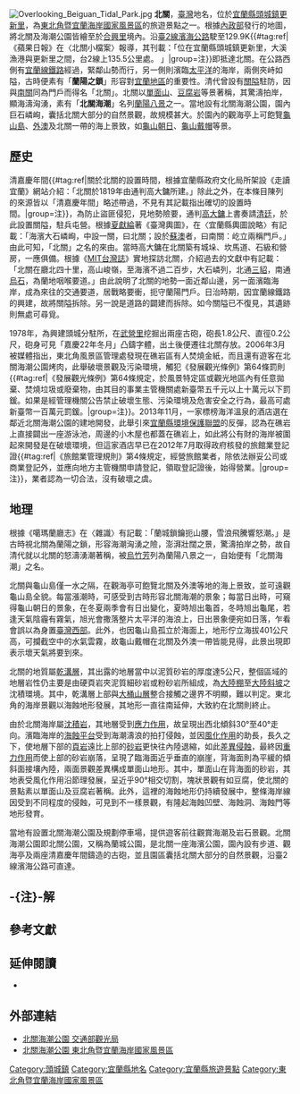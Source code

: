 {{坐標|24.914551|N|121.879147|E|display=title}}
[[File:Overlooking_Beiguan_Tidal_Park.jpg|thumb]]
'''北關'''，[[臺灣|臺灣]]地名，位於[[宜蘭縣|宜蘭縣]][[頭城鎮|頭城鎮]][[更新里|更新里]]，為[[東北角暨宜蘭海岸國家風景區|東北角暨宜蘭海岸國家風景區]]的旅遊景點之一{{r|necoast}}{{r|觀光局}}。根據[[中華民國內政部|內政部]]發行的地圖，將北關及海潮公園皆繪至於[[合興里|合興里]]境內{{r|map}}。沿[[臺2線|臺2線]][[濱海公路|濱海公路]]駛至129.9K{{#tag:ref|《蘋果日報》在〈北關小檔案〉報導，其刊載：「位在宜蘭縣頭城鎮更新里，大溪漁港與更新里之間，台2線上135.5公里處。 {{r|陳俊廷}}」|group=注}}即抵達北關{{r|四工處}}。在公路西側有[[宜蘭線|宜蘭線鐵路]]經過，緊鄰山勢而行，另一側則濱臨[[太平洋|太平洋]]的海岸，兩側夾峙如隘，古時便素有「'''蘭陽之鎖'''」形容對[[宜蘭地區|宜蘭地區]]的重要性{{r|四工處}}{{r|新動}}。清代曾設有[[關隘|關隘]]駐防，因與[[南關|南關]]同為門戶而得名「北關」{{r|新動}}{{r|夏獻綸}}。北關以[[單面山|單面山]]、[[豆腐岩|豆腐岩]]等景著稱，其驚濤拍岸，顯海濤洶湧，素有「'''北關海潮'''」名列[[蘭陽八景|蘭陽八景]]之一{{r|necoast}}{{r|觀光局}}。當地設有北關海潮公園，園內巨石嶙峋，囊括北關大部分的自然景觀，故規模甚大{{r|觀光局}}{{r|陳俊廷}}。於園內的觀海亭上可飽覽[[龜山島|龜山島]]、[[外澳|外澳]]及北關一帶的海上景致，如[[龜山島#龜山八景|龜山朝日]]、[[龜山島#龜山八景|龜山戴帽]]等景{{r|觀光局}}{{r|新動}}。

== 歷史 ==
清嘉慶年間{{#tag:ref|關於北關的設置時間，根據宜蘭縣政府文化局所架設《走讀宜蘭》網站介紹：「北關於1819年由通判高大鏞所建。{{r|ilccb}}」除此之外，在本條目陳列的來源皆以「清嘉慶年間」略述帶過，不見有其記載指出確切的設置時間。|group=注}}，為防止盜匪侵犯，見地勢險要，通判[[高大鏞|高大鏞]]上書奏請[[清廷|清廷]]，於此設置關隘，駐兵屯營{{r|觀光局}}{{r|新動}}。根據[[夏獻綸|夏獻綸]]著《臺灣輿圖》，在〈宜蘭縣輿圖說略〉有記載：「海濱大石嶙峋，中設一關，曰北關；設於[[蘇澳鎮_(臺灣)|蘇澳]]者，曰南關：屹立兩稱門戶。{{r|夏獻綸}}」由此可知，「北關」之名的來由。當時高大鏞在北關築有城垛、坎馬道、石級和營房，一應俱備{{r|necoast}}。根據《[[MIT台灣誌|MIT台灣誌]]》實地探訪北關，介紹過去的文獻中有記載：「北關在廳北四十里，高山峻嶺，至海濱不過二百步，大石嶙列，北通[[三貂角|三貂]]，南通[[烏石港|烏石]]，為蘭地咽喉要道。{{r|新動}}」由此說明了北關的地勢一面近鄰山邊，另一面濱臨海岸，成為來往的交通要道，居戰略要衝，扼守蘭陽門戶。日治時期，因宜蘭線鐵路的興建，故將關隘拆除{{r|新動}}。另一說是道路的闢建而拆除{{r|necoast}}。如今關隘已不復見，其遺跡則無處可尋覓{{r|necoast}}{{r|新動}}。

1978年，為興建頭城分駐所，在[[武營里|武營里]]挖掘出兩座古砲，砲長1.8公尺、直徑0.2公尺，砲身可見「嘉慶22年冬月」凸鑄字體，出土後便遷往北關存放{{r|古砲}}。2006年3月被媒體指出，東北角風景區管理處發現在礁岩區有人焚燒金紙，而且還有遊客在北關海潮公園烤肉，此舉破壞景觀及污染環境，觸犯《發展觀光條例》第64條罰則{{#tag:ref|《發展觀光條例》第64條規定，於風景特定區或觀光地區內有任意拋棄、焚燒垃圾或廢棄物，由其目的事業主管機關處新臺幣五千元以上十萬元以下罰鍰{{r|條例}}。如果是經管理機關公告禁止破壞生態、污染環境及危害安全之行為，最高可處新臺幣一百萬元罰鍰{{r|條例}}。|group=注}}{{r|簡群育}}。2013年11月，一家標榜海洋溫泉的酒店選在鄰近北關海潮公園的建地開發，此舉引來[[宜蘭縣環境保護聯盟|宜蘭縣環境保護聯盟]]的反彈，認為在礁岩上直接闢出一座游泳池，周邊的小木屋也都蓋在礁岩上，如此將公有財的海岸被圍起來開發是在破壞環境，但這家酒店早已在2012年7月取得政府核發的旅館業登記證{{#tag:ref|《旅館業管理規則》第4條規定，經營旅館業者，除依法辦妥公司或商業登記外，並應向地方主管機關申請登記，領取登記證後，始得營業{{r|規則}}。|group=注}}，業者認為一切合法，沒有破壞之虞{{r|蕭惟珊}}。

== 地理 ==
根據《噶瑪蘭廳志》在〈雜識〉有記載：「蘭城鎖鑰扼山腰，雪浪飛騰響怒潮。{{r|烏竹芳}}」是古時視北關為蘭陽之鎖，形容海潮洶湧之險，澎湃壯闊之景，驚濤拍岸之勢，故自清代就以北關的怒濤湧潮著稱，被[[烏竹芳|烏竹芳]]列為蘭陽八景之一，自始便有「北關海潮」之名{{r|烏竹芳}}。

北關與龜山島僅一水之隔，在觀海亭可飽覽北關及外澳等地的海上景致，並可遠觀龜山島全貌{{r|觀光局}}{{r|海潮}}。每當漲潮時，可感受到古時形容北關海潮的景象；每當日出時，可窺得龜山朝日的景象，在冬夏兩季會有日出變化，夏時旭出龜首，冬時旭出龜尾，若逢天氣陰霾有霧氣，旭光會撒落整片太平洋的海浪上，日出景象便宛如日落，乍看會誤以為身置[[臺灣西部|臺灣西部]]{{r|新動}}{{r|ilccb}}。此外，也因龜山島孤立於海面上，地形佇立海拔401公尺高，可攔截空中的水氣雲霧，故龜山戴帽在北關及外澳一帶皆能見得，此景出現即表示壞天氣將要到來{{r|新動}}。

北關的地質屬[[乾溝層|乾溝層]]，其出露的地層當中以泥質砂岩的厚度達5公尺，整個區域的地層岩性仍主要是由硬頁岩夾泥質細砂岩或粉砂岩所組成，為[[大陸棚|大陸棚]]至[[大陸斜坡|大陸斜坡]]之沈積環境{{r|劉瑩三}}。其中，乾溝層上部與[[大桶山層|大桶山層]]整合接觸之邊界不明顯，難以判定{{r|劉瑩三}}。東北角的海岸景觀以海蝕地形發展，其地形一直往南延伸，大致約在北關則終止{{r|劉瑩三}}。

由於北關海岸屬[[沈積岩|沈積岩]]，其地層受到[[應力作用|應力作用]]，故呈現出西北傾斜30°至40°走向{{r|劉瑩三}}。濱臨海岸的[[海蝕平台|海蝕平台]]受到海潮濤浪的拍打侵蝕，並因[[風化作用|風化作用]]的助長，長久之下，使地層下部的[[頁岩|頁岩]]遠比上部的[[砂岩|砂岩]]更快往內陸退縮，如此[[差異侵蝕|差異侵蝕]]，最終因[[重力作用|重力作用]]而使上部的砂岩崩落，呈現了臨海面近乎垂直的崩崖，背海面則為平緩的傾斜面接壤內陸，兩面景觀差異構成單面山地形{{r|劉瑩三}}。其中，單面山在背海面的砂岩，其地表受風化作用沿節理發展，呈近乎90°相交切割，塊狀景觀有如豆腐，使北關的景點素以單面山及豆腐岩著稱{{r|necoast}}{{r|劉瑩三}}。此外，這裡的海蝕地形仍持續發展中，整條海岸線因受到不同程度的侵蝕，可見到不一樣景觀，有隆起海蝕凹壁、海蝕洞、海蝕門等地形發育{{r|劉瑩三}}。

當地有設置北關海潮公園及規劃停車場，提供遊客前往觀賞海潮及岩石景觀{{r|陳俊廷}}。北關海潮公園即北關公園，又稱為蘭城公園，是北關一座海濱公園，園內設有步道、觀海亭及兩座清嘉慶年間鑄造的古砲，並且園區囊括北關大部分的自然景觀，沿臺2線濱海公路可直達{{r|觀光局}}{{r|陳俊廷}}。

== -{注}-解 ==
{{reflist|group=注}}

== 參考文獻 ==
{{reflist|2|refs=

<ref name="map">{{cite book |title=《宜蘭縣頭城鎮行政區域圖》（比例尺1：27,000）|publisher=內政部 |language=zh-tw |isbn=9789860097597 |year=2007 }}</ref>

<ref name="四工處">{{cite web |url=http://thbu4.thb.gov.tw/tour_w/main_03_06_b_body.htm |title=公路逍遙遊 台2線濱海公路 |work=交通部公路總局第四區養護工程處網站 |publisher=交通部公路總局第四區養護工程處 |accessdate=2014-01-30 |language=zh-tw |deadurl=yes |archiveurl=https://web.archive.org/web/20140728191538/http://thbu4.thb.gov.tw/tour_w/main_03_06_b_body.htm |archivedate=2014-07-28 }}</ref>

<ref name="古砲">{{cite web |url=http://toucheng-tourism.e-land.gov.tw/toucheng/township_history/annals_11.htm |title=其它 嘉慶古砲 |work=頭城鎮史館網站 |publisher=頭城鎮史館 |accessdate=2014-01-30 |language=zh-tw |archive-url=https://web.archive.org/web/20140809034544/http://toucheng-tourism.e-land.gov.tw/toucheng/township_history/annals_11.htm |archive-date=2014-08-09 |dead-url=yes }}</ref>

<ref name="海潮">{{cite web |url=http://toucheng-tourism.e-land.gov.tw/toucheng/township_history/annals_03.htm |title=北關海潮 |work=頭城鎮史館網站 |publisher=頭城鎮史館 |accessdate=2014-01-30 |language=zh-tw |archive-url=https://web.archive.org/web/20140809034331/http://toucheng-tourism.e-land.gov.tw/toucheng/township_history/annals_03.htm |archive-date=2014-08-09 |dead-url=yes }}</ref>

<ref name="necoast">{{cite web |url=http://www.necoast-nsa.gov.tw/user/article.aspx?Lang=1&SNo=03000091 |title=熱門景點 北關 |work=東北角暨宜蘭海岸國家風景區 |publisher=交通部觀光局東北角暨宜蘭海岸國家風景區管理處 |accessdate=2014-01-30 |language=zh-tw |archive-url=https://web.archive.org/web/20131022101048/http://www.necoast-nsa.gov.tw/user/Article.aspx?Lang=1&SNo=03000091 |archive-date=2013-10-22 |dead-url=yes }}</ref>

<ref name="觀光局">{{cite web |url=http://taiwan.net.tw/m1.aspx?sNo=0001106&id=606 |title=北關海潮公園 |work=TAIWAN The Heart Of Asia |publisher=交通部觀光局 |accessdate=2014-01-30 |language=zh-tw |archive-date=2020-11-23 |archive-url=https://web.archive.org/web/20201123161414/https://www.taiwan.net.tw/m1.aspx?sNo=0001106&id=606 |dead-url=no }}</ref>

<ref name="ilccb">{{cite web |url=http://mookyilan.ilccb.gov.tw/modules/xcgal/displayimage.php?pid=1123 |title=北關海濤 |work=走讀宜蘭 |publisher=宜蘭縣政府文化局 |accessdate=2014-01-30 |language=zh-tw |deadurl=yes |archiveurl=https://web.archive.org/web/20150118104746/http://mookyilan.ilccb.gov.tw/modules/xcgal/displayimage.php?pid=1123 |archivedate=2015-01-18 }}</ref>

<ref name="烏竹芳">{{cite web |url=http://xdcm.nmtl.gov.tw/twp/TWPAPP/OrigYin/Ti_Brow.asp?TID=00003682 |title=蘭陽八景詩 |work=全臺詩知識庫 |author=烏竹芳（原著）、廖振富（編校） |publisher=國家台灣文學館 |accessdate=2014-01-30 |language=zh-tw |archive-url=https://web.archive.org/web/20140811051221/http://xdcm.nmtl.gov.tw/twp/TWPAPP/OrigYin/Ti_Brow.asp?TID=00003682 |archive-date=2014-08-11 |dead-url=yes }}</ref>

<ref name="夏獻綸">{{cite book |title=《臺灣文獻叢刊第45種：臺灣輿圖》|chapter=宜蘭縣輿圖說略 |page= |author=夏獻綸 |publisher=臺灣銀行經濟研究室 |language=zh-tw |isbn= |year=1959 }}</ref>

<ref name="劉瑩三">{{cite web |url=http://140.112.64.54/landspaces/landspaces.php?editSn=21 |title=地景登錄點檢索 北關海岸 |work=台灣地景保育網 |author=劉瑩三、郁靜慧 |publisher=行政院農業委員會林務局 |accessdate=2014-01-30 |language=zh-tw |archive-url=https://web.archive.org/web/20140811021602/http://140.112.64.54/landspaces/landspaces.php?editSn=21 |archive-date=2014-08-11 |dead-url=yes }}</ref>

<ref name="新動">{{cite video |title=【遊開蘭第一城 散步頭圍】|work=《台灣脈動：24》|medium=DVD影音 |publisher=新動國際多媒體 |location=宜蘭頭城|language=zh-tw |year=2009 }}</ref>

<ref name="陳俊廷">{{cite news |url=http://www.appledaily.com.tw/appledaily/article/supplement/20050918/2059888/ |title=宜蘭北關 觀潮聽濤賞浪花 |work=蘋果日報 副刊 |author=陳俊廷、高凱新、葉仁傑 |publisher=台灣蘋果日報 |accessdate=2014-01-30 |language=zh-tw |date=2005-09-18 |archive-date=2016-03-04 |archive-url=https://web.archive.org/web/20160304094129/http://www.appledaily.com.tw/appledaily/article/supplement/20050918/2059888/ |dead-url=no }}</ref>

<ref name="蕭惟珊">{{cite news |url=http://www.appledaily.com.tw/appledaily/article/headline/20131125/35462521/ |title=蘋果調查：飯店圈地 礁岩變泳池 |work=蘋果日報 副刊 |author=蕭惟珊、潘岳、潘語綺 |publisher=台灣蘋果日報 |accessdate=2014-01-30 |language=zh-tw |date=2013-11-25 |archive-date=2016-10-13 |archive-url=https://web.archive.org/web/20161013070139/http://www.appledaily.com.tw/appledaily/article/headline/20131125/35462521 |dead-url=no }}</ref>

<ref name="簡群育">{{cite news |url=http://news.ltn.com.tw/news/local/paper/60217 |title=北關燒金紙 破壞地形當心罰錢 |work=自由電子報 |author=簡群育 |publisher=自由時報企業股份有限公司 |accessdate=2014-01-30 |language=zh-tw |date=2006-03-03 |archive-date=2019-05-17 |archive-url=https://web.archive.org/web/20190517092100/https://news.ltn.com.tw/news/local/paper/60217 |dead-url=no }}</ref>

<ref name="條例">{{cite web |url=http://law.moj.gov.tw/LawClass/LawSingle.aspx?Pcode=K0110001&FLNO=64 |title=發展觀光條例 |work=全國法規資料庫 |publisher=法務部全國法規資料庫工作小組 |accessdate=2014-01-30 |language=zh-tw |date=2011-04-13 }}</ref>

<ref name="規則">{{cite web |url=http://law.moj.gov.tw/LawClass/LawSingle.aspx?Pcode=K0110014&FLNO=4 |title=旅館業管理規則 |work=全國法規資料庫 |publisher=法務部全國法規資料庫工作小組 |accessdate=2014-01-30 |language=zh-tw |date=2013-01-03 }}</ref>

}}

== 延伸閱讀 ==
*{{cite book |title=《101處山海祕境》|url=https://archive.org/details/101chushanhaimij0000laiy|chapter=山海祕境之92 北關海潮 |page=188頁-189頁 |author=賴晏儀 |publisher=正中書局 |language=zh-tw |isbn=957-09-1711-3 |year=2006年 }}

== 外部連結 ==
{{commonscat|Beiguan}}
*[https://www.taiwan.net.tw/m1.aspx?sNo=0001106&id=606 北關海潮公園  交通部觀光局]{{Wayback|url=https://www.taiwan.net.tw/m1.aspx?sNo=0001106&id=606 |date=20200618060851 }}
*[https://www.necoast-nsa.gov.tw/Attraction-Content.aspx?a=274&l=1 北關海潮公園 東北角暨宜蘭海岸國家風景區]{{Wayback|url=https://www.necoast-nsa.gov.tw/Attraction-Content.aspx?a=274&l=1 |date=20200618065134 }}

[[Category:頭城鎮|Category:頭城鎮]]
[[Category:宜蘭縣地名|Category:宜蘭縣地名]]
[[Category:宜蘭縣旅遊景點|Category:宜蘭縣旅遊景點]]
[[Category:東北角暨宜蘭海岸國家風景區|Category:東北角暨宜蘭海岸國家風景區]]